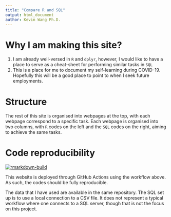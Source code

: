 ```yaml
---
title: "Compare R and SQL"
output: html_document
author: Kevin Wang Ph.D.
---
```


# Why I am making this site?

1. I am already well-versed in `R` and `dplyr`, however, I would like to have a place to serve as a cheat-sheet for performing similar tasks in `SQL`
1. This is a place for me to document my self-learning during COVID-19. Hopefully this will be a good place to point to when I seek future employments.

# Structure

The rest of this site is organised into webpages at the top, with each webpage correspond to a specific task. Each webpage is organised into two columns, with `R` codes on the left and the `SQL` codes on the right, aiming to achieve the same tasks. 

# Code reproducibility

[![rmarkdown-build](https://github.com/kevinwang09/compare-r-sql/actions/workflows/rmarkdown-build.yaml/badge.svg)](https://github.com/kevinwang09/compare-r-sql/actions/workflows/rmarkdown-build.yaml)

This website is deployed through GitHub Actions using the workflow above. As such, the codes should be fully reproducible. 

The data that I have used are available in the same repository. The SQL set up is to use a local connection to a CSV file. It does not represent a typical workflow where one connects to a SQL server, though that is not the focus on this project. 